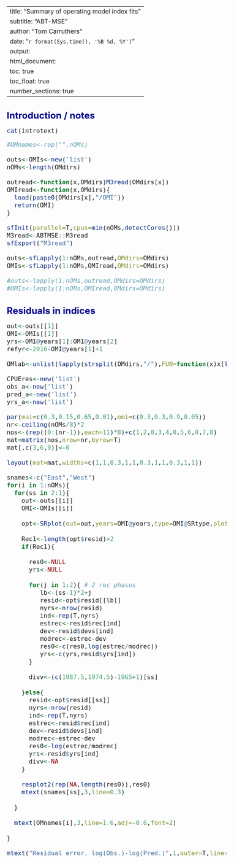 
---
title: "Summary of operating model index fits"
subtitle: "ABT-MSE"
author: "Tom Carruthers"
date:  "`r format(Sys.time(), '%B %d, %Y')`"
output: 
  html_document:
    toc: true
    toc_float: true
    number_sections: true 
---


<style type="text/css">

body{ /* Normal  */
   font-size: 16px;
}
td {  /* Table  */
   font-size: 16px;
}
title { /* title */
 font-size: 26px;
}
h1 { /* Header 1 */
 font-size: 24px;
 color: DarkBlue;
}
h2 { /* Header 2 */
 font-size: 21px;
 color: DarkBlue;
}
h3 { /* Header 3 */
 font-size: 19px;
 color: DarkBlue;
}
code.r{ /* Code block */
  font-size: 16px;
}
pre { /* Code block */
  font-size: 16px
}
</style>

# Introduction / notes

```r
cat(introtext)
```



```r

#OMnames<-rep("",nOMs)

outs<-OMIs<-new('list')
nOMs<-length(OMdirs)

outread<-function(x,OMdirs)M3read(OMdirs[x])
OMIread<-function(x,OMdirs){
  load(paste0(OMdirs[x],"/OMI"))
  return(OMI)
}

sfInit(parallel=T,cpus=min(nOMs,detectCores()))
M3read<-ABTMSE::M3read
sfExport("M3read")

outs<-sfLapply(1:nOMs,outread,OMdirs=OMdirs)
OMIs<-sfLapply(1:nOMs,OMIread,OMdirs=OMdirs)

#outs<-lapply(1:nOMs,outread,OMdirs=OMdirs)
#OMIs<-lapply(1:nOMs,OMIread,OMdirs=OMdirs)
```


# Residuals in indices

```r

out<-outs[[1]]
OMI<-OMIs[[1]]
yrs<-OMI@years[1]:OMI@years[2]
refyr<-2016-OMI@years[1]+1

OMlab<-unlist(lapply(strsplit(OMdirs,"/"),FUN=function(x)x[length(x)]))

CPUEres<-new('list')
obs_a<-new('list')
pred_a<-new('list')
yrs_a<-new('list')

par(mai=c(0.3,0.15,0.65,0.01),omi=c(0.3,0.3,0.9,0.05))
nr<-ceiling(nOMs/8)*2
nos<-(rep((0:(nr-1)),each=11)*8)+c(1,2,0,3,4,0,5,6,0,7,8)
mat=matrix(nos,nrow=nr,byrow=T)
mat[,c(3,6,9)]<-0

layout(mat=mat,widths=c(1,1,0.3,1,1,0.3,1,1,0.3,1,1))

snames<-c("East","West")
for(i in 1:nOMs){
  for(ss in 2:1){   
    out<-outs[[i]]
    OMI<-OMIs[[i]]
    
    opt<-SRplot(out=out,years=OMI@years,type=OMI@SRtype,plot=F,SRminyr=OMI@SRminyr, SRmaxyr=OMI@SRmaxyr)
    
    Rec1<-length(opt$resid)>2
    if(Rec1){  
      
      res0<-NULL
      yrs<-NULL
      
      for(j in 1:2){ # 2 rec phases
         lb<-(ss-1)*2+j
         resid<-opt$resid[[lb]]
         nyrs<-nrow(resid)
         ind<-rep(T,nyrs)
         estrec<-resid$rec[ind]
         dev<-resid$devs[ind]
         modrec<-estrec-dev
         res0<-c(res0,log(estrec/modrec))
         yrs<-c(yrs,resid$yrs[ind])
      }
      
      divv<-(c(1987.5,1974.5)-1965+1)[ss]
      
    }else{
      resid<-opt$resid[[ss]]
      nyrs<-nrow(resid)
      ind<-rep(T,nyrs)
      estrec<-resid$rec[ind]
      dev<-resid$devs[ind]
      modrec<-estrec-dev
      res0<-log(estrec/modrec)
      yrs<-resid$yrs[ind]
      divv<-NA
    }
    
    resplot2(rep(NA,length(res0)),res0)
    mtext(snames[ss],3,line=0.3)
    
  }
  
  mtext(OMnames[i],3,line=1.6,adj=-0.6,font=2)
  
}

mtext("Residual error. log(Obs.)-log(Pred.)",1,outer=T,line=0.5)



```






